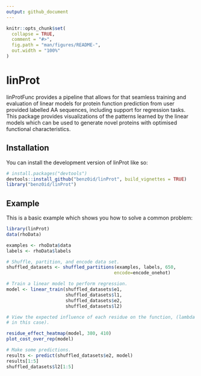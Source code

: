 ```yaml
---
output: github_document
---
```


<!-- README.md is generated from README.Rmd. Please edit that file -->

```r
knitr::opts_chunk$set(
  collapse = TRUE,
  comment = "#>",
  fig.path = "man/figures/README-",
  out.width = "100%"
)
```

# linProt

<!-- badges: start -->
<!-- badges: end -->

linProtFunc provides a pipeline that allows for that seamless training and
evaluation of linear models for protein function prediction from user
provided labelled AA sequences, including support for regression  tasks.
This package provides visualizations of the patterns learned by the linear
models which can be used to generate novel proteins with optimised
functional characteristics.

## Installation

You can install the development version of linProt like so:

``` r
# install.packages("devtools")
devtools::install_github("benz0id/linProt", build_vignettes = TRUE)
library("benz0id/linProt")
```

## Example

This is a basic example which shows you how to solve a common problem:

```r
library(linProt)
data(rhoData)

examples <- rhoData$data
labels <- rhoData$labels

# Shuffle, partition, and encode data set.
shuffled_datasets <- shuffled_partitions(examples, labels, 650,
                                        encode=encode_onehot)

# Train a linear model to perform regression.
model <- linear_train(shuffled_datasets$e1,
                      shuffled_datasets$l1,
                      shuffled_datasets$e2,
                      shuffled_datasets$l2)

# View the expected influence of each residue on the function, (lambda max
# in this case).

residue_effect_heatmap(model, 380, 410)
plot_cost_over_rep(model)

# Make some predictions.
results <- predict(shuffled_datasets$e2, model)
results[1:5]
shuffled_datasets$l2[1:5]
```

